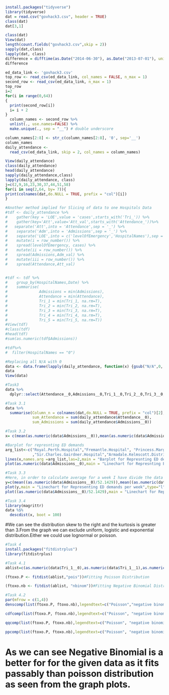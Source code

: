 
```{r prerequisites}
install.packages("tidyverse")
library(tidyverse)
dat = read.csv("govhack3.csv", header = TRUE)
class(dat)
dat[3,1]
```



```{r #Task 1}

class(dat)
View(dat)
length(count.fields("govhack3.csv",skip = 2))
sapply(dat,class)
lapply(dat, class)
difference = difftime(as.Date("2014-06-30"), as.Date("2013-07-01"), units = "weeks")
difference
```






```{r #Task 2}

ed_data_link <- 'govhack3.csv'
top_row <- read_csv(ed_data_link, col_names = FALSE, n_max = 1)
second_row <- read_csv(ed_data_link, n_max = 1)
top_row
i=2
for(i in range(0,64))
{
  print(second_row[i])
  i= i + 2
}
  column_names <- second_row %>% 
  unlist(., use.names=FALSE) %>% 
  make.unique(., sep = "__") # double underscore

column_names[2:8] <- str_c(column_names[2:8], '0', sep='__')
column_names
daily_attendance <- 
  read_csv(ed_data_link, skip = 2, col_names = column_names)

View(daily_attendance)
class(daily_attendance)
head(daily_attendance)
sapply(daily_attendance,class)
lapply(daily_attendance, class)
j=c(2,9,16,23,30,37,44,51,58)
for(i in seq(2,64, by= 7)){
print(colnames(dat,do.NULL = TRUE, prefix = "col")[i])
}
```


```{r}
#Another method implied for Slicing of data to one Hospitals Data
#tdf <- daily_attendance %>%
#    gather(key = 'LOE',value = 'cases',starts_with('Tri_')) %>%
#    gather(key='Att',value='Att_val',starts_with('Attendance_'))%>%
#   separate('Att',into = 'Attendance',sep = '_') %>%
#    separate('Adm',into = 'Admissions',sep = '_') %>%
#    separate('LOE',into = c('levelOfEmergency','HospitalNames'),sep = "__") %>%
#    mutate(i = row_number()) %>%
#    spread(levelOfEmergency, cases) %>%
#    mutate(ii = row_number()) %>%
#    spread(Admissions,Adm_val) %>%
#    mutate(iii = row_number()) %>%
#    spread(Attendance,Att_val)


#tdf <- tdf %>%
#    group_by(HospitalNames,Date) %>%
#    summarise(
#              Admissions = min(Admissions),
#              Attendance = min(Attendance),
#              Tri_1 = min(Tri_1, na.rm=T),
#              Tri_2 = min(Tri_2, na.rm=T),
#              Tri_3 = min(Tri_3, na.rm=T),
#              Tri_4 = min(Tri_4, na.rm=T),
#              Tri_5 = min(Tri_5, na.rm=T))
#View(tdf)
#class(tdf)
#head(tdf)
#sum(as.numeric(tdf$Admissions))

#tdf%>%
#  filter(HospitalNames == "0")
```


```{r}
#Replacing all N/A with 0
data <- data.frame(lapply(daily_attendance, function(x) {gsub("N/A",0, x)}))
data
View(data)
```







```{r Selecting FIrst Hopsital i.e. Royal melbpurne Hospitals Dataset}
#Task3
data %>% 
  dplyr::select(Attendance__0,Admissions__0,Tri_1__0,Tri_2__0,Tri_3__0,Tri_4__0,Tri_5__0)
```
  

```{r General Summary}
#Task 3.1
data %>% 
  summarise(Column_n = colnames(dat,do.NULL = TRUE, prefix = "col")[2], 
            sum_Attendance = sum(daily_attendance$Attendance__0),
            sum_Admissions = sum(daily_attendance$Admissions__0))
```


```{r}
#Task 3.2
x= c(mean(as.numeric(data$Admissions__0)),mean(as.numeric(data$Admissions__1)),mean(as.numeric(data$Admissions__2)),mean(as.numeric(data$Admissions__3)),mean(as.numeric(data$Admissions__4)),mean(as.numeric(data$Admissions__5)),mean(as.numeric(data$Admissions__6)),mean(as.numeric(data$Admissions__7)),mean(as.numeric(data$Admissions__8)))
```


```{r ED Demands Per Year}
#Barplot for represnting ED demands
arg_list<-c("Royal.Perth.Hospital","Fremantle.Hospital", "Princess.Margaret.Hospital.For.Children","King.Edward.Memorial.Hospital.For.Women"
            ,"Sir.Charles.Gairdner.Hospital","Armadale.Kelmscott.District.Memorial.Hospital","Swan.District.Hospital","Rockingham.General.Hospital","Joondalup.Health.Campus")
lines(x,names.arg =arg_list,las=2,main = "Barplot for Represnting ED demands per year")
plot(as.numeric(data$Admissions__0),main = "Linechart for Represnting ED demands per year",type="o")#For Just One Hospital
```


```{r ED Demands Per Week}
#Task 3.3
#Here, in order to calculate average for a week I have divide the data by total no of weeks present in the given data's time period being 364 days i.e. 52.1429 weeks so I have,
y=c(mean((as.numeric(data$Admissions__0)/52.1429)),mean((as.numeric(data$Admissions__1)/52.1429)),mean((as.numeric(data$Admissions__2)/52.1429)),mean((as.numeric(data$Admissions__3)/52.1429)),mean((as.numeric(data$Admissions__4)/52.1429)),mean((as.numeric(data$Admissions__5)/52.1429)),mean((as.numeric(data$Admissions__6)/52.1429)),mean((as.numeric(data$Admissions__7)/52.1429)),mean((as.numeric(data$Admissions__8)/52.1429)))
plot(y,main = "Linechart for Representing ED demands per week",type="l",lwd="3",col="grey")
plot((as.numeric(data$Admissions__0)/52.1429),main = "Linechart for Representing ED demands per week",type="o",lwd="3",col="grey")#For Just One Hospital
```

```{r Checking a candidate distribution family for ED demand}
#Task 3.4
library(magrittr)
data %$% 
  descdist(x, boot = 100)
```
#We can see the distribution skew to the right and the kurtosis is greater than 3.From the graph we can exclude uniform, logistic and exponential distribution.Either we could use lognormal or poisson.







```{r Fitting Distributions}
#Task 4
install.packages("fitdistrplus")
library(fitdistrplus)
```

```{r fitting Poisson distribution and a negative binomial distribution on Tri_1}
#Task 4.1
ablist=c(as.numeric(data$Tri_1__0),as.numeric(data$Tri_1__1),as.numeric(data$Tri_1__2),as.numeric(data$Tri_1__3),as.numeric(data$Tri_1__4),as.numeric(data$Tri_1__5),as.numeric(data$Tri_1__6),as.numeric(data$Tri_1__7),as.numeric(data$Tri_1__8))

(ftoxo.P <- fitdist(ablist,"pois"))#Fitting Poisson Distribution

(ftoxo.nb <- fitdist(ablist, "nbinom"))#Fitting Negative Binomial Distribution
```

```{r Compare the log-likelihood of two fitted distributions}
#Task 4.2
par(mfrow = c(1,4))
denscomp(list(ftoxo.P, ftoxo.nb),legendtext=c("Poisson","negative binomial"),fitlty = 1)

cdfcomp(list(ftoxo.P, ftoxo.nb),legendtext=c("Poisson", "negative binomial"), fitlty = 1)

qqcomp(list(ftoxo.P, ftoxo.nb),legendtext=c("Poisson", "negative binomial"))

ppcomp(list(ftoxo.P, ftoxo.nb),legendtext=c("Poisson", "negative binomial"))

```
# As we can see Negative Binomial is a better for for the given data as it fits passably than poisson distribution as seen from the graph plots. 
